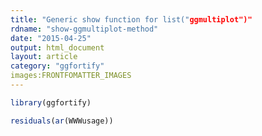 ```yaml
---
title: "Generic show function for list("ggmultiplot")"
rdname: "show-ggmultiplot-method"
date: "2015-04-25"
output: html_document
layout: article
category: "ggfortify"
images:FRONTFOMATTER_IMAGES
---
```


```r
library(ggfortify)
```

```r
residuals(ar(WWWusage))



```